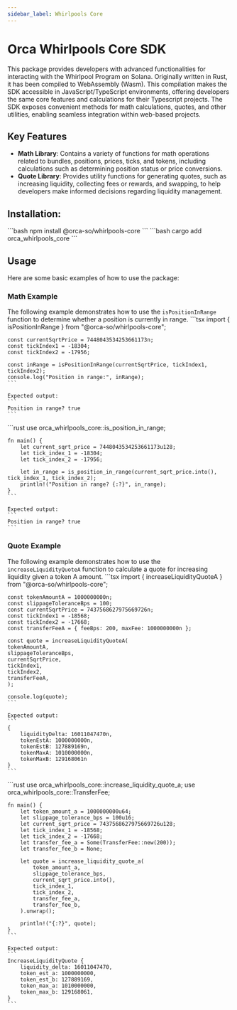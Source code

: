 ```yaml
---
sidebar_label: Whirlpools Core
---
```


# Orca Whirlpools Core SDK
This package provides developers with advanced functionalities for interacting with the Whirlpool Program on Solana. Originally written in Rust, it has been compiled to WebAssembly (Wasm). This compilation makes the SDK accessible in JavaScript/TypeScript environments, offering developers the same core features and calculations for their Typescript projects. The SDK exposes convenient methods for math calculations, quotes, and other utilities, enabling seamless integration within web-based projects.

## Key Features
- **Math Library**: Contains a variety of functions for math operations related to bundles, positions, prices, ticks, and tokens, including calculations such as determining position status or price conversions.
- **Quote Library**: Provides utility functions for generating quotes, such as increasing liquidity, collecting fees or rewards, and swapping, to help developers make informed decisions regarding liquidity management.

## Installation:

<Tabs groupId="programming-languages">
  <TabItem value="ts" label="Typescript" default>
    ```bash
    npm install @orca-so/whirlpools-core
    ```
  </TabItem>
  <TabItem value="rust" label="Rust">
    ```bash
    cargo add orca_whirlpools_core
    ```
  </TabItem>
</Tabs>

## Usage
Here are some basic examples of how to use the package:

### Math Example
The following example demonstrates how to use the `isPositionInRange` function to determine whether a position is currently in range.
<Tabs groupId="programming-languages">
  <TabItem value="ts" label="Typescript" default>
    ```tsx
    import { isPositionInRange } from "@orca-so/whirlpools-core";

    const currentSqrtPrice = 7448043534253661173n;
    const tickIndex1 = -18304;
    const tickIndex2 = -17956;

    const inRange = isPositionInRange(currentSqrtPrice, tickIndex1, tickIndex2);
    console.log("Position in range:", inRange);
    ```

    Expected output:
    ```
    Position in range? true
    ```
  </TabItem>
  <TabItem value="rust" label="Rust">
    ```rust
    use orca_whirlpools_core::is_position_in_range;

    fn main() {
        let current_sqrt_price = 7448043534253661173u128;
        let tick_index_1 = -18304;
        let tick_index_2 = -17956;

        let in_range = is_position_in_range(current_sqrt_price.into(), tick_index_1, tick_index_2);
        println!("Position in range? {:?}", in_range);
    }
    ```

    Expected output:
    ```
    Position in range? true
    ```
  </TabItem>
</Tabs>




### Quote Example
The following example demonstrates how to use the `increaseLiquidityQuoteA` function to calculate a quote for increasing liquidity given a token A amount.
<Tabs groupId="programming-languages">
  <TabItem value="ts" label="Typescript" default>
    ```tsx
    import { increaseLiquidityQuoteA } from "@orca-so/whirlpools-core";

    const tokenAmountA = 1000000000n;
    const slippageToleranceBps = 100;
    const currentSqrtPrice = 7437568627975669726n;
    const tickIndex1 = -18568;
    const tickIndex2 = -17668;
    const transferFeeA = { feeBps: 200, maxFee: 1000000000n };

    const quote = increaseLiquidityQuoteA(
    tokenAmountA,
    slippageToleranceBps,
    currentSqrtPrice,
    tickIndex1,
    tickIndex2,
    transferFeeA,
    );

    console.log(quote);
    ```

    Expected output:
    ```
    {
        liquidityDelta: 16011047470n,
        tokenEstA: 1000000000n,
        tokenEstB: 127889169n,
        tokenMaxA: 1010000000n,
        tokenMaxB: 129168061n
    }
    ```
  </TabItem>
  <TabItem value="rust" label="Rust">
    ```rust
    use orca_whirlpools_core::increase_liquidity_quote_a;
    use orca_whirlpools_core::TransferFee;

    fn main() {
        let token_amount_a = 1000000000u64;
        let slippage_tolerance_bps = 100u16;
        let current_sqrt_price = 7437568627975669726u128;
        let tick_index_1 = -18568;
        let tick_index_2 = -17668;
        let transfer_fee_a = Some(TransferFee::new(200));
        let transfer_fee_b = None;

        let quote = increase_liquidity_quote_a(
            token_amount_a,
            slippage_tolerance_bps,
            current_sqrt_price.into(),
            tick_index_1,
            tick_index_2,
            transfer_fee_a,
            transfer_fee_b,
        ).unwrap();
        
        println!("{:?}", quote);
    }
    ```

    Expected output:
    ```
    IncreaseLiquidityQuote {
        liquidity_delta: 16011047470,
        token_est_a: 1000000000,
        token_est_b: 127889169,
        token_max_a: 1010000000,
        token_max_b: 129168061,
    }
    ```
  </TabItem>
</Tabs>
